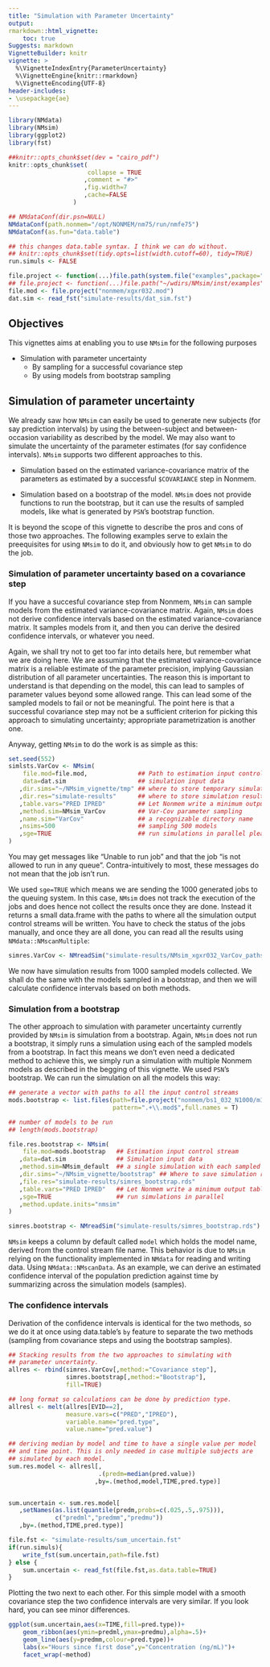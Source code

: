 ```yaml
---
title: "Simulation with Parameter Uncertainty"
output:
rmarkdown::html_vignette:
    toc: true
Suggests: markdown
VignetteBuilder: knitr
vignette: >
  %\VignetteIndexEntry{ParameterUncertainty}
  %\VignetteEngine{knitr::rmarkdown}
  %\VignetteEncoding{UTF-8}
header-includes:
- \usepackage{ae}
---
```


```r
library(NMdata)
library(NMsim)
library(ggplot2)
library(fst)

##knitr::opts_chunk$set(dev = "cairo_pdf")
knitr::opts_chunk$set(
                      collapse = TRUE
                     ,comment = "#>"
                     ,fig.width=7
                     ,cache=FALSE
                  )

## NMdataConf(dir.psn=NULL)
NMdataConf(path.nonmem="/opt/NONMEM/nm75/run/nmfe75")
NMdataConf(as.fun="data.table")

## this changes data.table syntax. I think we can do without.
## knitr::opts_chunk$set(tidy.opts=list(width.cutoff=60), tidy=TRUE)
run.simuls <- FALSE

file.project <- function(...)file.path(system.file("examples",package="NMsim"),...)
## file.project <- function(...)file.path("~/wdirs/NMsim/inst/examples",...)
file.mod <- file.project("nonmem/xgxr032.mod")
dat.sim <- read_fst("simulate-results/dat_sim.fst")
```

## Objectives
This vignettes aims at enabling you to use `NMsim` for the following purposes

* Simulation with parameter uncertainty
  - By sampling for a successful covariance step
  - By using models from bootstrap sampling

## Simulation of parameter uncertainty
We already saw how `NMsim` can easily be used to generate new subjects
(for say prediction intervals) by using the between-subject and
between-occasion variability as described by the model. We may also
want to simulate the uncertainty of the parameter estimates (for say
confidence intervals). `NMsim` supports two different approaches to
this. 

* Simulation based on the estimated variance-covariance matrix of the
parameters as estimated by a successful `$COVARIANCE` step in Nonmem.

* Simulation based on a bootstrap of the model. `NMsim` does not
provide functions to run the bootstrap, but it can use the results
of sampled models, like what is generated by `PSN`'s bootstrap
function.

It is beyond the scope of this vignette to describe the pros and cons
of those two approaches. The following examples serve to exlain the
preequisites for using `NMsim` to do it, and obviously how to get
`NMsim` to do the job.



### Simulation of parameter uncertainty based on a covariance step
If you have a succesful covariance step from Nonmem, `NMsim` can
sample models from the estimated variance-covariance matrix. Again,
`NMsim` does not derive confidence intervals based on the estimated
variance-covariance matrix. It samples models from it, and then you
can derive the desired confidence intervals, or whatever you need.

Again, we shall try not to get too far into details here, but remember
what we are doing here. We are assuming that the estimated
vairance-covariance matrix is a reliable estimate of the parameter
precision, implying Gaussian distribution of all parameter
uncertainties. The reason this is important to understand is that
depending on the model, this can lead to samples of parameter values
beyond some allowed range. This can lead some of the sampled models to
fail or not be meaningful. The point here is that a successful
covariance step may not be a sufficient criterion for picking this
approach to simulating uncertainty; appropriate parametrization is
another one.

Anyway, getting `NMsim` to do the work is as simple as this:


```r
set.seed(552)
simlsts.VarCov <- NMsim(
    file.mod=file.mod,              ## Path to estimation input control stream
    data=dat.sim                    ## simulation input data
   ,dir.sims="~/NMsim_vignette/tmp" ## where to store temporary simulation files
   ,dir.res="simulate-results"      ## where to store simulation results files
   ,table.vars="PRED IPRED"         ## Let Nonmem write a minimum output table
   ,method.sim=NMsim_VarCov         ## Var-Cov parameter sampling
   ,name.sim="VarCov"               ## a recognizable directory name
   ,nsims=500                       ## sampling 500 models
   ,sge=TRUE                        ## run simulations in parallel please
)

```

You may get messages like "Unable to run job" and that the job "is not
allowed to run in any queue". Contra-intuitively to most, these
messages do not mean that the job isn't run.

We used `sge=TRUE` which means we are sending the 1000 generated jobs
to the queuing system. In this case, `NMsim` does not track the
execution of the jobs and does hence not collect the results once they
are done. Instead it returns a small data.frame with the paths to
where all the simulation output control streams will be written. You
have to check the status of the jobs manually, and once they are all
done, you can read all the results using `NMdata::NMscanMultiple`:

```r

simres.VarCov <- NMreadSim("simulate-results/NMsim_xgxr032_VarCov_paths.rds")
```


We now have simulation results from 1000 sampled models collected. We
shall do the same with the models sampled in a bootstrap, and then we
will calculate confidence intervals based on both methods.



### Simulation from a bootstrap
The other approach to simulation with parameter uncertainty currently
provided by `NMsim` is simulation from a bootstrap. Again, `NMsim`
does not run a bootstrap, it simply runs a simulation using each of
the sampled models from a bootstrap. In fact this means we don't even
need a dedicated method to achieve this, we simply run a simulation
with multiple Nonmem models as described in the begging of this
vignette. We used `PSN`'s bootstrap. We can run the simulation on all the models this way:


```r
## generate a vector with paths to all the input control streams
mods.bootstrap <- list.files(path=file.project("nonmem/bs1_032_N1000/m1"),
                             pattern=".+\\.mod$",full.names = T)

## number of models to be run
## length(mods.bootstrap)

file.res.bootstrap <- NMsim(
    file.mod=mods.bootstrap   ## Estimation input control stream
   ,data=dat.sim              ## Simulation input data
   ,method.sim=NMsim_default  ## a single simulation with each sampled model
   ,dir.sims="~/NMsim_vignette/bootstrap" ## Where to save simulation results
   ,file.res="simulate-results/simres_bootstrap.rds"
   ,table.vars="PRED IPRED"   ## Let Nonmem write a minimum output table
   ,sge=TRUE                  ## run simulations in parallel
   ,method.update.inits="nmsim"
)

```

```r
simres.bootstrap <- NMreadSim("simulate-results/simres_bootstrap.rds")
```

`NMsim` keeps a column by default called `model` which holds the model name, derived from the control stream file name. This behavior is due to `NMsim` relying on the functionality implemented in `NMdata` for reading and writing data. Using `NMdata::NMscanData`. As an example, we can derive an estimated confidence interval of the population prediction against time by summarizing across the simulation models (samples). 


### The confidence intervals
Derivation of the confidence intervals is identical for the two methods, so we do it at once using data.table's `by` feature to separate the two methods (sampling from covariance steps and using the bootstrap samples).


```r
## Stacking results from the two approaches to simulating with
## parameter uncertainty.
allres <- rbind(simres.VarCov[,method:="Covariance step"],
                simres.bootstrap[,method:="Bootstrap"],
                fill=TRUE)

## long format so calculations can be done by prediction type.
allresl <- melt(allres[EVID==2],
                measure.vars=c("PRED","IPRED"),
                variable.name="pred.type",
                value.name="pred.value")

## deriving median by model and time to have a single value per model
## and time point. This is only needed in case multiple subjects are
## simulated by each model.
sum.res.model <- allresl[,
                         .(predm=median(pred.value))
                        ,by=.(method,model,TIME,pred.type)]


sum.uncertain <- sum.res.model[
   ,setNames(as.list(quantile(predm,probs=c(.025,.5,.975))),
             c("predml","predmm","predmu"))
   ,by=.(method,TIME,pred.type)]

```
```r
file.fst <- "simulate-results/sum_uncertain.fst"
if(run.simuls){
    write_fst(sum.uncertain,path=file.fst)
} else {
    sum.uncertain <- read_fst(file.fst,as.data.table=TRUE)
}
```

Plotting the two next to each other. For this simple model with a
smooth covariance step the two confidence intervals are very
similar. If you look hard, you can see minor differences.


```r
ggplot(sum.uncertain,aes(x=TIME,fill=pred.type))+
    geom_ribbon(aes(ymin=predml,ymax=predmu),alpha=.5)+
    geom_line(aes(y=predmm,colour=pred.type))+
    labs(x="Hours since first dose",y="Concentration (ng/mL)")+
    facet_wrap(~method)

```



